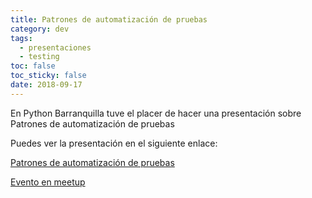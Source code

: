 ```yaml
---
title: Patrones de automatización de pruebas
category: dev
tags:
  - presentaciones
  - testing
toc: false
toc_sticky: false
date: 2018-09-17
---
```


En Python Barranquilla tuve el placer de hacer una presentación sobre
Patrones de automatización de pruebas

Puedes ver la presentación en el siguiente enlace:

[Patrones de automatización de pruebas](https://docs.google.com/presentation/d/157LQAGm-UV3xAX7qRnaeHOSa4OBZ6MtnX8zDpWG-488)

[Evento en meetup](https://www.meetup.com/es-ES/pythonbaq/events/254570423/)
